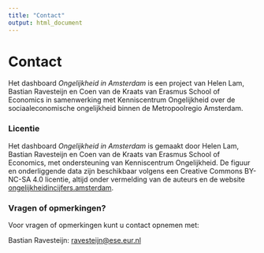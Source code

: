 ```yaml
---
title: "Contact"
output: html_document
---
```


# Contact

Het dashboard <i>Ongelijkheid in Amsterdam</i> is een project van Helen Lam, Bastian Ravesteijn en Coen van de Kraats van Erasmus School of Economics in samenwerking met Kenniscentrum Ongelijkheid over de sociaaleconomische ongelijkheid binnen de Metropoolregio Amsterdam. 

### Licentie
Het dashboard <i>Ongelijkheid in Amsterdam</i>  is gemaakt door Helen Lam, Bastian Ravesteijn en Coen van de Kraats van Erasmus School of Economics, met ondersteuning van Kenniscentrum 
Ongelijkheid. De figuur en onderliggende data zijn beschikbaar volgens een 
Creative Commons BY-NC-SA 4.0 licentie, altijd onder vermelding van de 
auteurs en de website [ongelijkheidincijfers.amsterdam](https://www.ongelijkheidincijfers.amsterdam).

### Vragen of opmerkingen?
Voor vragen of opmerkingen kunt u contact opnemen met: 

Bastian Ravesteijn: <a href="mailto:ravesteijn@ese.eur.nl">ravesteijn@ese.eur.nl</a>
<!-- Helen Lam: <a href="mailto:lam@ese.eur.nl">lam@ese.eur.nl</a> -->

